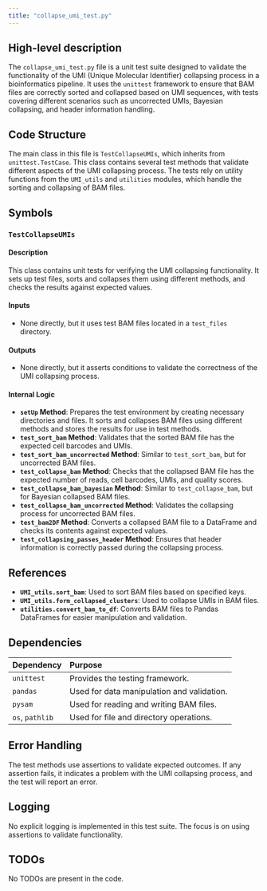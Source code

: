 ```yaml
---
title: "collapse_umi_test.py"
---
```


## High-level description

The `collapse_umi_test.py` file is a unit test suite designed to validate the functionality of the UMI (Unique Molecular Identifier) collapsing process in a bioinformatics pipeline. It uses the `unittest` framework to ensure that BAM files are correctly sorted and collapsed based on UMI sequences, with tests covering different scenarios such as uncorrected UMIs, Bayesian collapsing, and header information handling.

## Code Structure

The main class in this file is `TestCollapseUMIs`, which inherits from `unittest.TestCase`. This class contains several test methods that validate different aspects of the UMI collapsing process. The tests rely on utility functions from the `UMI_utils` and `utilities` modules, which handle the sorting and collapsing of BAM files.

## Symbols

### `TestCollapseUMIs`
#### Description
This class contains unit tests for verifying the UMI collapsing functionality. It sets up test files, sorts and collapses them using different methods, and checks the results against expected values.

#### Inputs
- None directly, but it uses test BAM files located in a `test_files` directory.

#### Outputs
- None directly, but it asserts conditions to validate the correctness of the UMI collapsing process.

#### Internal Logic
- **`setUp` Method**: Prepares the test environment by creating necessary directories and files. It sorts and collapses BAM files using different methods and stores the results for use in test methods.
- **`test_sort_bam` Method**: Validates that the sorted BAM file has the expected cell barcodes and UMIs.
- **`test_sort_bam_uncorrected` Method**: Similar to `test_sort_bam`, but for uncorrected BAM files.
- **`test_collapse_bam` Method**: Checks that the collapsed BAM file has the expected number of reads, cell barcodes, UMIs, and quality scores.
- **`test_collapse_bam_bayesian` Method**: Similar to `test_collapse_bam`, but for Bayesian collapsed BAM files.
- **`test_collapse_bam_uncorrected` Method**: Validates the collapsing process for uncorrected BAM files.
- **`test_bam2DF` Method**: Converts a collapsed BAM file to a DataFrame and checks its contents against expected values.
- **`test_collapsing_passes_header` Method**: Ensures that header information is correctly passed during the collapsing process.

## References

- **`UMI_utils.sort_bam`**: Used to sort BAM files based on specified keys.
- **`UMI_utils.form_collapsed_clusters`**: Used to collapse UMIs in BAM files.
- **`utilities.convert_bam_to_df`**: Converts BAM files to Pandas DataFrames for easier manipulation and validation.

## Dependencies

| Dependency | Purpose |
|:-----------|:--------|
| `unittest` | Provides the testing framework. |
| `pandas` | Used for data manipulation and validation. |
| `pysam` | Used for reading and writing BAM files. |
| `os`, `pathlib` | Used for file and directory operations. |

## Error Handling

The test methods use assertions to validate expected outcomes. If any assertion fails, it indicates a problem with the UMI collapsing process, and the test will report an error.

## Logging

No explicit logging is implemented in this test suite. The focus is on using assertions to validate functionality.

## TODOs

No TODOs are present in the code.